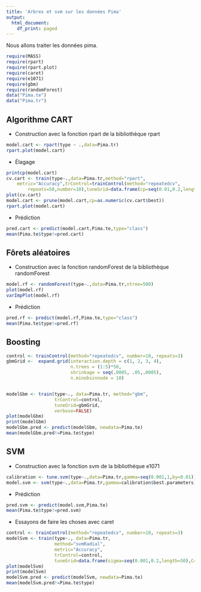 ```yaml
---
title: 'Arbres et svm sur les données Pima'
output:
  html_document:
    df_print: paged
---
```

Nous allons traiter les données pima.
```r
require(MASS)
require(rpart)
require(rpart.plot)
require(caret)
require(e1071)
require(gbm)
require(randomForest)
data("Pima.te")
data("Pima.tr")
```

## Algorithme CART

- Construction avec la fonction rpart de la bibliothèque rpart

```r
model.cart <- rpart(type ~ .,data=Pima.tr)
rpart.plot(model.cart)
```


- Élagage


```r
printcp(model.cart)
cv.cart <- train(type~.,data=Pima.tr,method="rpart",
	metric="Accuracy",trControl=trainControl(method="repeatedcv",
		repeats=50,number=10),tuneGrid=data.frame(cp=seq(0.01,0.2,length=30)))
plot(cv.cart)
model.cart <- prune(model.cart,cp=as.numeric(cv.cart$best))
rpart.plot(model.cart)
```

- Prédiction

```r
pred.cart <- predict(model.cart,Pima.te,type="class")
mean(Pima.te$type!=pred.cart)
```

## Fôrets aléatoires 

- Construction avec la fonction randomForest de la bibliothèque randomForest

```r
model.rf <- randomForest(type~.,data=Pima.tr,ntree=500)
plot(model.rf)
varImpPlot(model.rf)
```

- Prédiction

```r
pred.rf <- predict(model.rf,Pima.te,type="class")
mean(Pima.te$type!=pred.rf)
```

## Boosting

```r
control <- trainControl(method="repeatedcv", number=10, repeats=3)
gbmGrid <-  expand.grid(interaction.depth = c(1, 2, 3, 4),
                        n.trees = (1:5)*50, 
                        shrinkage = seq(.0005, .05,.0005),
                        n.minobsinnode = 10)


modelGbm <- train(type~., data=Pima.tr, method="gbm", 
                  trControl=control, 
                  tuneGrid=gbmGrid,
                  verbose=FALSE)
plot(modelGbm)
print(modelGbm)
modelGbm.pred <- predict(modelGbm, newdata=Pima.te)
mean(modelGbm.pred!=Pima.te$type)
```


## SVM

- Construction avec la fonction svm de la bibliothéque e1071

```r
calibration <- tune.svm(type~.,data=Pima.tr,gamma=seq(0.001,1,by=0.01))
model.svm <- svm(type~.,data=Pima.tr,gamma=calibration$best.parameters)
```

- Prédiction

```r
pred.svm <- predict(model.svm,Pima.te)
mean(Pima.te$type!=pred.svm)
```

- Essayons de faire les choses avec caret
```r
control <- trainControl(method="repeatedcv", number=10, repeats=3)
modelSvm <- train(type~., data=Pima.tr, 
                  method="svmRadial", 
                  metric="Accuracy",
                  trControl=control,
                  tuneGrid=data.frame(sigma=seq(0.001,0.2,length=50),C=seq(0.1,2,length=50)))
plot(modelSvm)
print(modelSvm)
modelSvm.pred <- predict(modelSvm, newdata=Pima.te)
mean(modelSvm.pred!=Pima.te$type)
```


